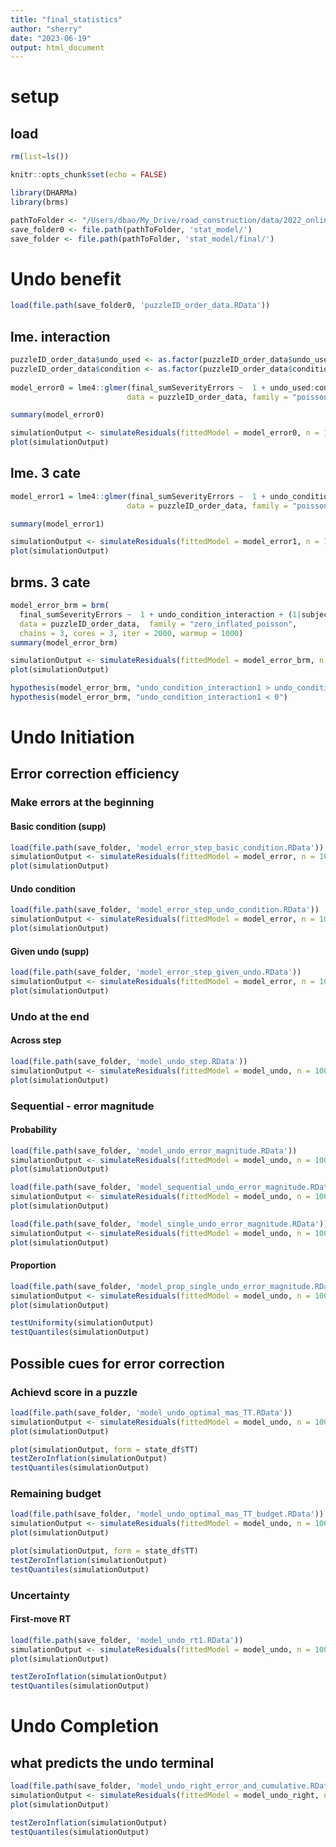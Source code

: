 ```yaml
---
title: "final_statistics"
author: "sherry"
date: "2023-06-19"
output: html_document
---
```

# setup
## load
```r
rm(list=ls())

knitr::opts_chunk$set(echo = FALSE)

library(DHARMa)
library(brms)

pathToFolder <- "/Users/dbao/My_Drive/road_construction/data/2022_online/"
save_folder0 <- file.path(pathToFolder, 'stat_model/')
save_folder <- file.path(pathToFolder, 'stat_model/final/')
```
# Undo benefit
```r
load(file.path(save_folder0, 'puzzleID_order_data.RData'))
```

## lme. interaction
```r
puzzleID_order_data$undo_used <- as.factor(puzzleID_order_data$undo_used)
puzzleID_order_data$condition <- as.factor(puzzleID_order_data$condition)
  
model_error0 = lme4::glmer(final_sumSeverityErrors ~  1 + undo_used:condition + condition + (1|subjects) + (1|puzzleID), 
                          data = puzzleID_order_data, family = "poisson")

summary(model_error0)
```

```r
simulationOutput <- simulateResiduals(fittedModel = model_error0, n = 1000, plot = F)
plot(simulationOutput)
```
## lme. 3 cate
```r
model_error1 = lme4::glmer(final_sumSeverityErrors ~  1 + undo_condition_interaction + (1|subjects) + (1|puzzleID) ,  #
                          data = puzzleID_order_data, family = "poisson")

summary(model_error1)
```

```r
simulationOutput <- simulateResiduals(fittedModel = model_error1, n = 1000, plot = F)
plot(simulationOutput)
```
## brms. 3 cate
```r
model_error_brm = brm(
  final_sumSeverityErrors ~  1 + undo_condition_interaction + (1|subjects)+ (1|puzzleID),
  data = puzzleID_order_data,  family = "zero_inflated_poisson",
  chains = 3, cores = 3, iter = 2000, warmup = 1000)
summary(model_error_brm)
```

```r
simulationOutput <- simulateResiduals(fittedModel = model_error_brm, n = 1000, plot = F)
plot(simulationOutput)
```

```r
hypothesis(model_error_brm, "undo_condition_interaction1 > undo_condition_interaction2")
hypothesis(model_error_brm, "undo_condition_interaction1 < 0")
```

# Undo Initiation
## Error correction efficiency
### Make errors at the beginning
#### Basic condition (supp)
```r
load(file.path(save_folder, 'model_error_step_basic_condition.RData'))
simulationOutput <- simulateResiduals(fittedModel = model_error, n = 1000, plot = F)
plot(simulationOutput)
```
#### Undo condition
```r
load(file.path(save_folder, 'model_error_step_undo_condition.RData'))
simulationOutput <- simulateResiduals(fittedModel = model_error, n = 1000, plot = F)
plot(simulationOutput)
```
#### Given undo (supp)
```r
load(file.path(save_folder, 'model_error_step_given_undo.RData'))
simulationOutput <- simulateResiduals(fittedModel = model_error, n = 1000, plot = F)
plot(simulationOutput)
```
### Undo at the end
#### Across step
```r
load(file.path(save_folder, 'model_undo_step.RData'))
simulationOutput <- simulateResiduals(fittedModel = model_undo, n = 1000, plot = F)
plot(simulationOutput)
```
### Sequential - error magnitude
#### Probability
```r
load(file.path(save_folder, 'model_undo_error_magnitude.RData'))
simulationOutput <- simulateResiduals(fittedModel = model_undo, n = 1000, plot = F)
plot(simulationOutput)
```

```r
load(file.path(save_folder, 'model_sequential_undo_error_magnitude.RData'))
simulationOutput <- simulateResiduals(fittedModel = model_undo, n = 1000, plot = F)
plot(simulationOutput)
```
```r
load(file.path(save_folder, 'model_single_undo_error_magnitude.RData'))
simulationOutput <- simulateResiduals(fittedModel = model_undo, n = 1000, plot = F)
plot(simulationOutput)
```
#### Proportion
```r
load(file.path(save_folder, 'model_prop_single_undo_error_magnitude.RData'))
simulationOutput <- simulateResiduals(fittedModel = model_undo, n = 1000, plot = F, re.form = NULL) # 
plot(simulationOutput)

testUniformity(simulationOutput) 
testQuantiles(simulationOutput)
```
## Possible cues for error correction
### Achievd score in a puzzle
```r
load(file.path(save_folder, 'model_undo_optimal_mas_TT.RData'))
simulationOutput <- simulateResiduals(fittedModel = model_undo, n = 1000, plot = F, re.form = NULL)
plot(simulationOutput)

plot(simulationOutput, form = state_df$TT)
testZeroInflation(simulationOutput)
testQuantiles(simulationOutput)
```
### Remaining budget
```r
load(file.path(save_folder, 'model_undo_optimal_mas_TT_budget.RData'))
simulationOutput <- simulateResiduals(fittedModel = model_undo, n = 1000, plot = F, re.form = NULL) #, re.form = NULL
plot(simulationOutput)

plot(simulationOutput, form = state_df$TT)
testZeroInflation(simulationOutput)
testQuantiles(simulationOutput)
```
### Uncertainty
#### First-move RT
```r
load(file.path(save_folder, 'model_undo_rt1.RData'))
simulationOutput <- simulateResiduals(fittedModel = model_undo, n = 1000, plot = F) #, re.form = NULL
plot(simulationOutput)

testZeroInflation(simulationOutput)
testQuantiles(simulationOutput)
```

# Undo Completion
## what predicts the undo terminal
```r
load(file.path(save_folder, 'model_undo_right_error_and_cumulative.RData'))
simulationOutput <- simulateResiduals(fittedModel = model_undo_right, n = 2000, plot = F) #, re.form = NULL
plot(simulationOutput)

testZeroInflation(simulationOutput)
testQuantiles(simulationOutput)
```

